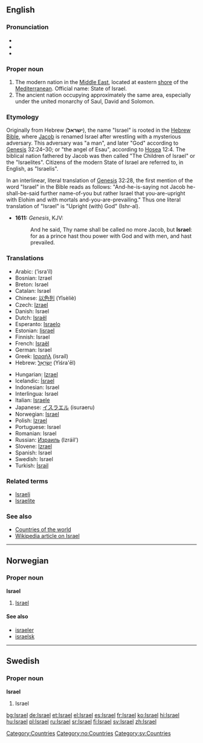 ==English==
{{wikipedia}}
===Pronunciation===
*{{AHD|ĭz'rāəl, ĭz'rēəl}}
*{{IPA|/ˈɪzreɪəl/, /ˈɪzriəl/}}
*{{SAMPA|/"IzreI@l/, /"Izri@l/}}

===Proper noun===
{{en-noun|-}}

# The modern nation in the [[Middle East]], located at eastern [[shore]] of the [[Mediterranean]]. Official name: State of Israel.
# The ancient nation occupying approximately the same area, especially under the united monarchy of Saul, David and Solomon.

===Etymology===
Originally from Hebrew ('''ישראל'''), the name "Israel" is rooted in the [[Wikipedia:Hebrew Bible|Hebrew Bible]], where [[Jacob]] is renamed Israel after wrestling with a mysterious adversary. This adversary was "a man", and later "God" according to [[Wikipedia: Genesis (Old Testament)|Genesis]] 32:24–30; or "the angel of Esau", according to [[Wikipedia:Book of Hosea|Hosea]] 12:4. The biblical nation fathered by Jacob was then called "The Children of Israel" or the "Israelites". Citizens of the modern State of Israel are referred to, in English, as "Israelis".

In an interlinear, literal translation of [[Genesis]] 32:28, the first mention of the word "Israel" in the Bible reads as follows: "And-he-is-saying not Jacob he-shall-be-said further name-of-you but rather Israel that you-are-upright with Elohim and with mortals and-you-are-prevailing." Thus one literal translation of "Israel" is "Upright (with) God" (Ishr-al).
* '''1611:''' ''Genesis'', KJV:
*:And he said, Thy name shall be called no more Jacob, but '''Israel''': for as a prince hast thou power with God and with men, and hast prevailed.

===Translations===
{{top}}
*Arabic: {{ARchar|[[إسرائيل]]}} (’isra’íl)
*Bosnian: Izrael {{m}}
*Breton: Israel
*Catalan: Israel {{m}}
*Chinese: [[以色列]] (Yǐsèliè)
*Czech: [[Izrael]]
*Danish: Israel
*Dutch: [[Israël]]
*Esperanto: [[Israelo]]
*Estonian: [[Iisrael]]
*Finnish: Israel
*French: [[Israël]]
*German: Israel
*Greek: [[Ισραήλ]] (israíl) {{n}}
*Hebrew: [[ישראל|יִשְׂרָאֵל]] (Yiśra'ēl)
{{mid}}
*Hungarian: [[Izrael]]
*Icelandic: [[Ísrael]]
*Indonesian: Israel
*Interlingua: Israel
*Italian: [[Israele]]
*Japanese: [[イスラエル]] (isuraeru)
*Norwegian: [[#Norwegian|Israel]]
*Polish: [[Izrael]]
*Portuguese: Israel
*Romanian: Israel {{n}}
*Russian: [[Израиль]] (Izráil’)
*Slovene: [[Izrael]] {{m}}
*Spanish: Israel
*Swedish: Israel
*Turkish: [[İsrail]]
{{bottom}}

===Related terms===
*[[Israeli]]
*[[Israelite]]

===See also===
*[[Countries of the world]]
*[[w:Israel|Wikipedia article on Israel]]
[[Category:Countries]]

----

==Norwegian==
===Proper noun===
[[Category:no:Countries]]
'''Israel'''
#[[#English|Israel]]
====See also====
*[[israeler]]
*[[israelsk]]

----

==Swedish==
===Proper noun===
[[Category:sv:Countries]]
'''Israel'''
#Israel

[[bg:Israel]]
[[de:Israel]]
[[et:Israel]]
[[el:Israel]]
[[es:Israel]]
[[fr:Israel]]
[[ko:Israel]]
[[hi:Israel]]
[[hu:Israel]]
[[pl:Israel]]
[[ru:Israel]]
[[sr:Israel]]
[[fi:Israel]]
[[sv:Israel]]
[[zh:Israel]]